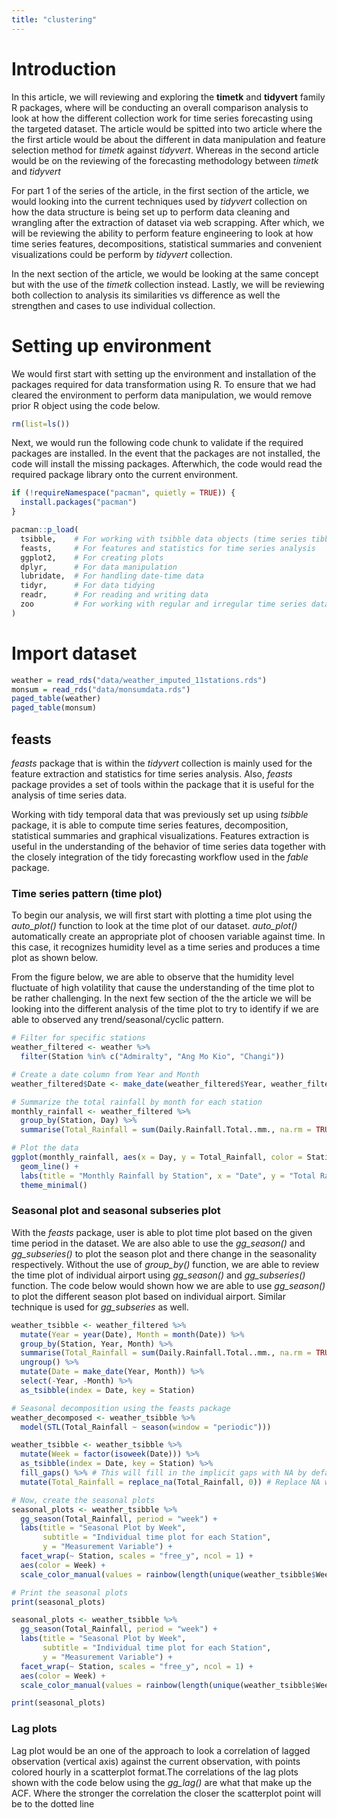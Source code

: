```yaml
---
title: "clustering"
---
```


# Introduction

In this article, we will reviewing and exploring the **timetk** and **tidyvert** family R packages, where will be conducting an overall comparison analysis to look at how the different collection work for time series forecasting using the targeted dataset. The article would be spitted into two article where the the first article would be about the different in data manipulation and feature selection method for *timetk* against *tidyvert*. Whereas in the second article would be on the reviewing of the forecasting methodology between *timetk* and *tidyvert*

For part 1 of the series of the article, in the first section of the article, we would looking into the current techniques used by *tidyvert* collection on how the data structure is being set up to perform data cleaning and wrangling after the extraction of dataset via web scrapping. After which, we will be reviewing the ability to perform feature engineering to look at how time series features, decompositions, statistical summaries and convenient visualizations could be perform by *tidyvert* collection.

In the next section of the article, we would be looking at the same concept but with the use of the *timetk* collection instead. Lastly, we will be reviewing both collection to analysis its similarities vs difference as well the strengthen and cases to use individual collection.

# Setting up environment

We would first start with setting up the environment and installation of the packages required for data transformation using R. To ensure that we had cleared the environment to perform data manipulation, we would remove prior R object using the code below.

```r
rm(list=ls())
```

Next, we would run the following code chunk to validate if the required packages are installed. In the event that the packages are not installed, the code will install the missing packages. Afterwhich, the code would read the required package library onto the current environment.

```r
if (!requireNamespace("pacman", quietly = TRUE)) {
  install.packages("pacman")
}

pacman::p_load(
  tsibble,    # For working with tsibble data objects (time series tibbles)
  feasts,     # For features and statistics for time series analysis
  ggplot2,    # For creating plots
  dplyr,      # For data manipulation
  lubridate,  # For handling date-time data
  tidyr,      # For data tidying
  readr,      # For reading and writing data
  zoo         # For working with regular and irregular time series data
)

```

# Import dataset

```r
weather = read_rds("data/weather_imputed_11stations.rds")
monsum = read_rds("data/monsumdata.rds")
paged_table(weather)
paged_table(monsum)
```

## **feasts**

*feasts* package that is within the *tidyvert* collection is mainly used for the feature extraction and statistics for time series analysis. Also, *feasts* package provides a set of tools within the package that it is useful for the analysis of time series data.

Working with tidy temporal data that was previously set up using *tsibble* package, it is able to compute time series features, decomposition, statistical summaries and graphical visualizations. Features extraction is useful in the understanding of the behavior of time series data together with the closely integration of the tidy forecasting workflow used in the *fable* package.

### **Time series pattern (time plot)**

To begin our analysis, we will first start with plotting a time plot using the *auto_plot()* function to look at the time plot of our dataset. *auto_plot()* automatically create an appropriate plot of choosen variable against time. In this case, it recognizes humidity level as a time series and produces a time plot as shown below.

From the figure below, we are able to observe that the humidity level fluctuate of high volatility that cause the understanding of the time plot to be rather challenging. In the next few section of the the article we will be looking into the different analysis of the time plot to try to identify if we are able to observed any trend/seasonal/cyclic pattern.

```r
# Filter for specific stations
weather_filtered <- weather %>% 
  filter(Station %in% c("Admiralty", "Ang Mo Kio", "Changi"))

# Create a date column from Year and Month
weather_filtered$Date <- make_date(weather_filtered$Year, weather_filtered$Month)

# Summarize the total rainfall by month for each station
monthly_rainfall <- weather_filtered %>%
  group_by(Station, Day) %>%
  summarise(Total_Rainfall = sum(Daily.Rainfall.Total..mm., na.rm = TRUE))

# Plot the data
ggplot(monthly_rainfall, aes(x = Day, y = Total_Rainfall, color = Station)) +
  geom_line() +
  labs(title = "Monthly Rainfall by Station", x = "Date", y = "Total Rainfall (mm)") +
  theme_minimal()

```

### **Seasonal plot and seasonal subseries plot**

With the *feasts* package, user is able to plot time plot based on the given time period in the dataset. We are also able to use the *gg_season()* and *gg_subseries()* to plot the season plot and there change in the seasonality respectively. Without the use of *group_by()* function, we are able to review the time plot of individual airport using *gg_season()* and *gg_subseries()* function. The code below would shown how we are able to use *gg_season()* to plot the different season plot based on individual airport. Similar technique is used for *gg_subseries* as well.

```r
weather_tsibble <- weather_filtered %>%
  mutate(Year = year(Date), Month = month(Date)) %>%
  group_by(Station, Year, Month) %>%
  summarise(Total_Rainfall = sum(Daily.Rainfall.Total..mm., na.rm = TRUE)) %>%
  ungroup() %>%
  mutate(Date = make_date(Year, Month)) %>%
  select(-Year, -Month) %>%
  as_tsibble(index = Date, key = Station)

# Seasonal decomposition using the feasts package
weather_decomposed <- weather_tsibble %>%
  model(STL(Total_Rainfall ~ season(window = "periodic")))
```

```r
weather_tsibble <- weather_tsibble %>%
  mutate(Week = factor(isoweek(Date))) %>%
  as_tsibble(index = Date, key = Station) %>%
  fill_gaps() %>% # This will fill in the implicit gaps with NA by default
  mutate(Total_Rainfall = replace_na(Total_Rainfall, 0)) # Replace NA with 0 or use another method to handle NAs

# Now, create the seasonal plots
seasonal_plots <- weather_tsibble %>%
  gg_season(Total_Rainfall, period = "week") +
  labs(title = "Seasonal Plot by Week",
       subtitle = "Individual time plot for each Station",
       y = "Measurement Variable") +
  facet_wrap(~ Station, scales = "free_y", ncol = 1) +
  aes(color = Week) +
  scale_color_manual(values = rainbow(length(unique(weather_tsibble$Week))))

# Print the seasonal plots
print(seasonal_plots)


```

```r
seasonal_plots <- weather_tsibble %>%
  gg_season(Total_Rainfall, period = "week") +
  labs(title = "Seasonal Plot by Week",
       subtitle = "Individual time plot for each Station",
       y = "Measurement Variable") +
  facet_wrap(~ Station, scales = "free_y", ncol = 1) +
  aes(color = Week) +
  scale_color_manual(values = rainbow(length(unique(weather_tsibble$Week))))

print(seasonal_plots)
```

### **Lag plots**

Lag plot would be an one of the approach to look a correlation of lagged observation (vertical axis) against the current observation, with points colored hourly in a scatterplot format.The correlations of the lag plots shown with the code below using the *gg_lag()* are what that make up the ACF. Where the stronger the correlation the closer the scatterplot point will be to the dotted line
